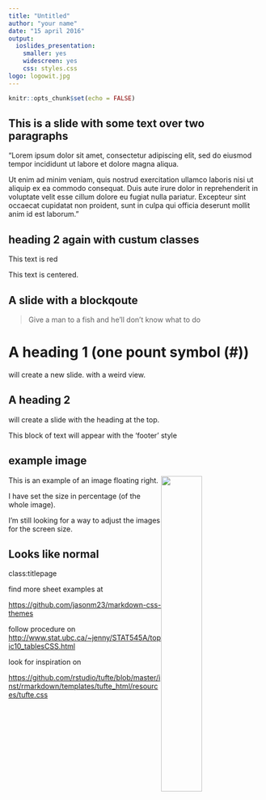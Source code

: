 ```yaml
---
title: "Untitled"
author: "your name"
date: "15 april 2016"
output:
  ioslides_presentation:
    smaller: yes
    widescreen: yes
    css: styles.css
logo: logowit.jpg
---
```

<!-- #this comment will not be knitted
The style of the document is provided by the custum css file : styles.css
-->

```r
knitr::opts_chunk$set(echo = FALSE)

```


## This is a slide with some text over two paragraphs

"Lorem ipsum dolor sit amet, consectetur adipiscing elit, sed do eiusmod tempor incididunt ut labore et dolore magna aliqua. 

Ut enim ad minim veniam, quis nostrud exercitation ullamco laboris nisi ut aliquip ex ea commodo consequat. Duis aute irure dolor in reprehenderit in voluptate velit esse cillum dolore eu fugiat nulla pariatur. Excepteur sint occaecat cupidatat non proident, sunt in culpa qui officia deserunt mollit anim id est laborum."

## heading 2 again with custum classes

<div class="red2">
This text is red
</div>

<div class="centered">
This text is centered.
</div>

## A slide with a blockqoute

> Give a man to a fish and he'll don't know what to do


# A heading 1 (one pount symbol (#))

will create a new slide. with a weird view.

## A heading 2

will create a slide with the heading at the top.

<div class="footer">This block of text will appear with the 'footer' style</div>

## example image


<img src="trying.png" height=40% width=40% style="float:right;"/>


This is an example of an image floating right.

I have set the size in percentage (of the whole image).

I'm still looking for a way to adjust the images for the screen size.

## Looks like normal 
class:titlepage

find more sheet examples at

<https://github.com/jasonm23/markdown-css-themes>

follow procedure on <http://www.stat.ubc.ca/~jenny/STAT545A/topic10_tablesCSS.html>

look for inspiration on

<https://github.com/rstudio/tufte/blob/master/inst/rmarkdown/templates/tufte_html/resources/tufte.css>